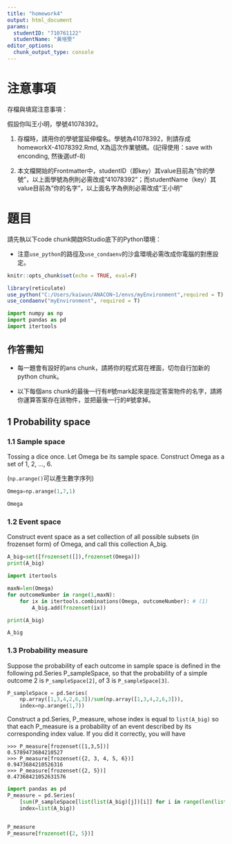 ```yaml
---
title: "homework4"
output: html_document
params:
  studentID: "710761122"
  studentName: "黃塏雯"
editor_options: 
  chunk_output_type: console
---
```

# 注意事項

存檔與填寫注意事項：

假設你叫王小明，學號41078392。

  1. 存檔時，請用你的學號當延伸檔名。學號為41078392，則請存成homeworkX-41078392.Rmd, X為這次作業號碼。(記得使用：save with enconding, 然後選utf-8)

  2. 本文檔開始的Frontmatter中，studentID（即key）其value目前為"你的學號"，以上面學號為例則必需改成"41078392"；而studentName（key）其value目前為"你的名字"，以上面名字為例則必需改成"王小明"

# 題目

請先執以下code chunk開啟RStudio底下的Python環境：

  * 注意`use_python`的路徑及`use_condaenv`的沙盒環境必需改成你電腦的對應設定。
  
```r
knitr::opts_chunk$set(echo = TRUE, eval=F)

library(reticulate)
use_python("C:/Users/kaiwun/ANACON~1/envs/myEnvironment",required = T)
use_condaenv("myEnvironment", required = T)
```

```python
import numpy as np
import pandas as pd
import itertools
```


## 作答需知

  * 每一題會有設好的ans chunk，請將你的程式寫在裡面，切勿自行加新的python chunk。

  * 以下每個ans chunk的最後一行有#號mark起來是指定答案物件的名字，請將你運算答案存在該物件，並把最後一行的#號拿掉。

## 1 Probability space

### 1.1 Sample space
Tossing a dice once. Let Omega be its sample space. Construct Omega as a set of 1, 2, ..., 6.

(`np.arange()`可以產生數字序列)

```python
Omega=np.arange(1,7,1)

Omega
```

### 1.2 Event space

Construct event space as a set collection of all possible subsets (in frozenset form) of Omega, and call this collection A_big.

```python
A_big=set([frozenset([]),frozenset(Omega)])
print(A_big)

import itertools

maxN=len(Omega)
for outcomeNumber in range(1,maxN):
    for ix in itertools.combinations(Omega, outcomeNumber): # (1)
        A_big.add(frozenset(ix))

print(A_big)

A_big
```

### 1.3 Probability measure

Suppose the probability of each outcome in sample space is defined in the following pd.Series P_sampleSpace, so that the probability of a simple outcome 2 is `P_sampleSpace[2]`, of 3 is `P_sampleSpace[3]`.
```python
P_sampleSpace = pd.Series(
    np.array([1,3,4,2,6,3])/sum(np.array([1,3,4,2,6,3])),
    index=np.arange(1,7))

```

Construct a pd.Series, P_measure, whose index is equal to `list(A_big)` so that each P_measure is a probability of an event described by its corresponding index value. If you did it correctly, you will have
 
```
>>> P_measure[frozenset([1,3,5])]
0.5789473684210527
>>> P_measure[frozenset({2, 3, 4, 5, 6})]
0.9473684210526316
>>> P_measure[frozenset({2, 5})]
0.47368421052631576
```

```python
import pandas as pd
P_measure = pd.Series(
    [sum(P_sampleSpace[list(list(A_big)[j])[i]] for i in range(len(list(list(A_big)[j])))) for j in range(len(list(A_big)))],
    index=list(A_big))


P_measure    
P_measure[frozenset({2, 5})]

```

